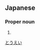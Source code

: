 ==Japanese==
{{ja-kanjitab|藤|栄}}

===Proper noun===
{{ja-pos|proper|とうえい}}

# {{surname|lang=ja}}

[[Category:Japanese surnames|とうえい]]